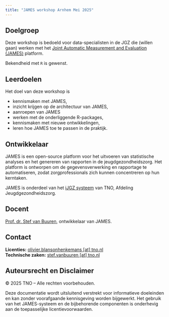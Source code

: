 ```yaml
---
title: "JAMES workshop Arnhem Mei 2025"
---
```


## Doelgroep

Deze workshop is bedoeld voor data-specialisten in de JGZ die (willen gaan) werken met het [Joint Automatic Measurement and Evaluation (JAMES)](https://github.com/growthcharts/james) platform. 

Bekendheid met `R` is gewenst.

## Leerdoelen

Het doel van deze workshop is 

- kennismaken met JAMES,
- inzicht krijgen op de architectuur van JAMES,
- aanroepen van JAMES 
- werken met de onderliggende R-packages,
- kennismaken met nieuwe ontwikkelingen,
- leren hoe JAMES toe te passen in de praktijk.

## Ontwikkelaar

JAMES is een open-source platform voor het uitvoeren van statistische analyses en het genereren van rapporten in de jeugdgezondheidszorg. Het platform is ontworpen om de gegevensverwerking en rapportage te automatiseren, zodat zorgprofessionals zich kunnen concentreren op hun kerntaken.

JAMES is onderdeel van het [iJGZ systeem](https://www.tno.nl/nl/gezond/jeugd-gezondheid/i-jgz-gezondheid-bevorderen/) van TNO, Afdeling Jeugdgezondheidszorg.

## Docent

[Prof. dr. Stef van Buuren](https://stefvanbuuren.name), ontwikkelaar van JAMES.

## Contact

**Licenties:** [olivier.blansonhenkemans \[at\] tno.nl](mailto:olivier.blansonhenkemans@tno.nl)  
**Technische zaken:** [stef.vanbuuren \[at\] tno.nl](mailto:stef.vanbuuren@tno.nl)

## Auteursrecht en Disclaimer

© 2025 TNO – Alle rechten voorbehouden.

Deze documentatie wordt uitsluitend verstrekt voor informatieve doeleinden en kan zonder voorafgaande kennisgeving worden bijgewerkt. Het gebruik van het JAMES-systeem en de bijbehorende componenten is onderhevig aan de toepasselijke licentievoorwaarden.

